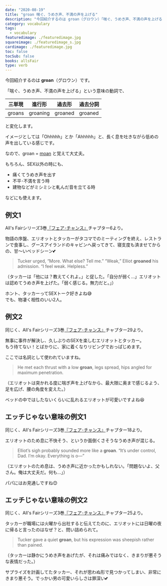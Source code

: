 ```yaml
---
date: "2020-08-19"
title: "groan 喘ぐ、うめき声、不満の声を上げる"
description: "今回紹介するのは groan（グロウン）「喘ぐ、うめき声、不満の声を上げる」という意味の動詞です。例文は、All's Fairシリーズ3巻『フェア･チャンス』より"
category: vocabulary
tags:
  - vocabulary
featuredimage: ./featuredimage.jpg
squareimage: ./featuredimage_s.jpg
cardimage: ./featuredimage.jpg
toc: false
tocSub: false
books: allsFair
type: verb
---
```



今回紹介するのは __groan__（グロウン）です。  

「喘ぐ、うめき声、不満の声を上げる」という意味の動詞で、

|三単現|進行形|過去形|過去分詞|
|---|---|---|---|
|groans|groaning|groaned|groaned|

と変化します。

イメージとしては「Ohhhhh」とか「Ahhhhh」と、長く息を吐きながら低めの声を出している感じです。

なので、groan = [moan](/vocabulary/moan/) と覚えて大丈夫。

もちろん、SEX以外の時にも、

- 痛くてうめき声を出す
- 不平･不満を言う時
- 建物などがミシミシと軋んだ音を立てる時

などにも使えます。

<VocabularySeriesMoan current="groan" />

## 例文1

All's Fairシリーズ3巻[『フェア･チャンス』](/mm-romance/fair-chance/)チャプター6より。

物語の序盤、エリオットとタッカーがタコマでのミーティングを終え、レストランで食事し、グースアイランドのキャビンへ戻ってきて、寝支度も済ませてからの、甘〜いベッドシーン💕

<Blockquote book srcBook="fairChance" lang="en" chapter="6">
Tucker urged, “More. What else? Tell me.” “Weak,” Elliot <strong>groaned</strong> his admission. “I feel weak. Helpless.”
</Blockquote>

<p className="translation">（タッカーは「他には？教えてくれよ。」と促した。「自分が弱く…」エリオットは認めてうめき声を上げた。「弱く感じる。無力だと。」）</p>

ホント、タッカーってSEXトーク好きよね😅  
でも、物凄く相性のいい2人。

## 例文2

同じく、All's Fairシリーズ3巻[『フェア･チャンス』](/mm-romance/fair-chance/)チャプター29より。

無事に事件が解決し、久しぶりのSEXを楽しむエリオットとタッカー。  
もう待てない！とばかりに、家に着くなりリビングでおっぱじめます。

ここでは名詞として使われていますね。

<Blockquote book srcBook="fairChance" lang="en" chapter="29">
He met each thrust with a low <strong>groan</strong>, legs spread, hips angled for maximum penetration.
</Blockquote>

<p className="translation">（エリオットは突かれる度に喘ぎ声を上げなから、最大限に奥まで感じるよう、足を広げ、腰の角度を変えた。）</p>

ベッドの中ではしたないくらいに乱れるエリオットが可愛いですよね😆

## エッチじゃない意味の例文1

同じく、All's Fairシリーズ3巻[『フェア･チャンス』](/mm-romance/fair-chance/)チャプター18より。

エリオットのため息に不快そう、というか面倒くさそうなうめき声が混じる。

<Blockquote book srcBook="fairChance" lang="en" chapter="18">
Elliot’s sigh probably sounded more like a <strong>groan</strong>. “It’s under control, Dad. I’m okay. Everything is o—”
</Blockquote>

<p className="translation">（エリオットのため息は、うめき声に近かったかもしれない。「問題ないよ、父さん。俺は大丈夫だ。何も...」）</p>

パパにはお見通しですね😊

## エッチじゃない意味の例文2

同じく、All's Fairシリーズ3巻[『フェア･チャンス』](/mm-romance/fair-chance/)チャプター25より。

タッカーが職場には火曜から出社すると伝えてたのに、エリオットには日曜の夜に帰ると言ったのはなぜ？と、問い詰められて。

<Blockquote book srcBook="fairChance" lang="en" chapter="25">
Tucker gave a quiet <strong>groan</strong>, but his expression was sheepish rather than pained.
</Blockquote>

<p className="translation">（タッカーは静かにうめき声をあげたが、それは痛みではなく、きまりが悪そうな表情だった。）</p>

サプライズを計画してたタッカー、それが思わぬ形で見つかってしまい、非常にきまり悪そう。でっかい男の可愛いらしさは罪深い💕

<VocabularyFooter book="fairChance" />
